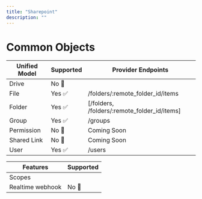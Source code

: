 ```yaml
---
title: "Sharepoint"
description: ""
---
```


# Common Objects


| Unified Model | Supported                           | Provider Endpoints                           |
| -------- | ------------------------------------- | ------------------------------------- |
| Drive     |No 🚫 |   |
| File      | Yes ✅  | /folders/:remote_folder_id/items |
| Folder   | Yes ✅ | [/folders, /folders/:remote_folder_id/items] | 
| Group   | Yes ✅| /groups  | 
| Permission   | No 🚫 | Coming Soon  |
| Shared Link   | No 🚫|  Coming Soon | 
| User   | Yes ✅ | /users  |



| Features | Supported                           |
| -------- | ------------------------------------- |
| Scopes     | |
| Realtime webhook     | No 🚫|